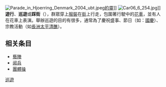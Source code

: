 {{Unreferenced |time=2010-02-12T11:49:18+00:00 }}
{{otheruses|subject=節日慶祝|other=示威|遊行}}
[[File:Parade_in_Hjoerring_Denmark_2004_ubt.jpeg|thumb]][[約靈|約靈]]]]
[[File:Car06_6_254.jpg|thumb]]]]
'''遊行'''、'''巡遊'''或'''踩街'''（{{lang-en|Parade}}），群眾穿上[[服裝|服裝]]在[[街道|街]]上行走，包圍著行駛中的[[花車|花車]]，並有人在花車上表演。舉辦巡遊的目的有很多，通常為了慶祝盛事、節日（如：[[國慶|國慶]]）、宗教活動（如[[長洲太平清醮|長洲太平清醮]]）。

==相关条目==
*[[藝陣|藝陣]]
*[[阅兵|阅兵]]
*[[團體操|團體操]]

{{文化小作品}}

[[category:巡遊|]]